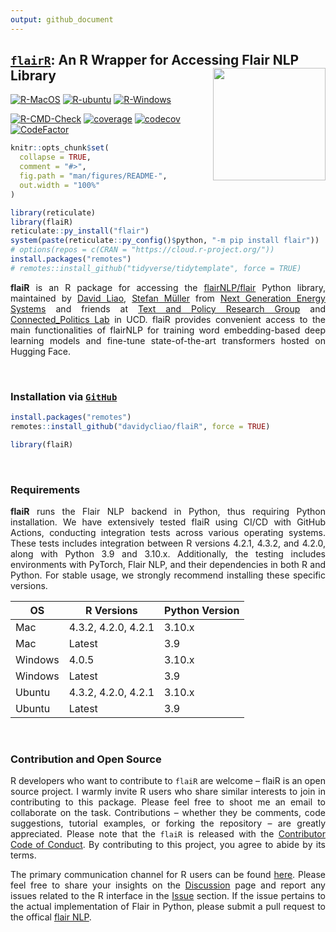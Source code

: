 ```yaml
---
output: github_document
---
```


## <u>`flairR`</u>: An R Wrapper for Accessing Flair NLP Library <img src="man/figures/logo.png" align="right" width="180"/>

[![R-MacOS](https://github.com/davidycliao/flaiR/actions/workflows/r_macos.yml/badge.svg)](https://github.com/davidycliao/flaiR/actions/workflows/r_macos.yml)
[![R-ubuntu](https://github.com/davidycliao/flaiR/actions/workflows/r_ubuntu.yaml/badge.svg)](https://github.com/davidycliao/flaiR/actions/workflows/r_ubuntu.yaml)
[![R-Windows](https://github.com/davidycliao/flaiR/actions/workflows/r_window.yml/badge.svg)](https://github.com/davidycliao/flaiR/actions/workflows/r_window.yml)

[![R-CMD-Check](https://github.com/davidycliao/flaiR/actions/workflows/r.yml/badge.svg)](https://github.com/davidycliao/flaiR/actions/workflows/r.yml)
[![coverage](https://github.com/davidycliao/flaiR/actions/workflows/test-coverage.yaml/badge.svg)](https://github.com/davidycliao/flaiR/actions/workflows/test-coverage.yaml)
[![codecov](https://codecov.io/gh/davidycliao/flaiR/graph/badge.svg?token=CPIBIB6L78)](https://codecov.io/gh/davidycliao/flaiR)
[![CodeFactor](https://www.codefactor.io/repository/github/davidycliao/flair/badge)](https://www.codefactor.io/repository/github/davidycliao/flair)

<!-- README.md is generated from README.Rmd. Please edit that file -->

```r
knitr::opts_chunk$set(
  collapse = TRUE,
  comment = "#>",
  fig.path = "man/figures/README-",
  out.width = "100%"
)
```

```r
library(reticulate)
library(flaiR)
reticulate::py_install("flair")
system(paste(reticulate::py_config()$python, "-m pip install flair"))
# options(repos = c(CRAN = "https://cloud.r-project.org/"))
install.packages("remotes")
# remotes::install_github("tidyverse/tidytemplate", force = TRUE)
```

<div style="text-align: justify">

__flaiR__ is an R package for accessing the [flairNLP/flair](flairNLP/flair) Python library, maintained by [David Liao](https://davidycliao.github.io), [Stefan Müller](https://muellerstefan.net) from [Next Generation Energy Systems](https://www.nexsys-energy.ie) and friends at [Text and Policy Research Group](https://text-and-policy.com) and [Connected_Politics Lab](https://www.ucd.ie/connected\_politics/) in UCD. flaiR provides convenient access to the main functionalities of flairNLP for training word embedding-based deep learning models and fine-tune state-of-the-art transformers hosted on Hugging Face.

<br>


### Installation via  <u>__`GitHub`__</u>

```r
install.packages("remotes")
remotes::install_github("davidycliao/flaiR", force = TRUE)
```

```r
library(flaiR)
```

<br>

### Requirements 

<div style="text-align: justify">

__flaiR__ runs the Flair NLP backend in Python, thus requiring Python installation. We have extensively tested flaiR using CI/CD with GitHub Actions, conducting integration tests across various operating systems. These tests includes integration between R versions 4.2.1, 4.3.2, and 4.2.0, along with Python 3.9 and 3.10.x. Additionally, the testing includes environments with PyTorch, Flair NLP, and their dependencies in both R and Python. For stable usage, we strongly recommend installing these specific versions.

| OS      | R Versions                 | Python Version |
|---------|----------------------------|----------------|
| Mac     | 4.3.2, 4.2.0, 4.2.1        | 3.10.x         |
| Mac     | Latest                     | 3.9            |
| Windows | 4.0.5                      | 3.10.x         |
| Windows | Latest                     | 3.9            |
| Ubuntu  | 4.3.2, 4.2.0, 4.2.1        | 3.10.x         |
| Ubuntu  | Latest                     | 3.9            |


<!-- __Note__: [Anaconda](https://github.com/anaconda) or [miniconda](https://github.com/conda/conda) (highly recommended) is the best way to manage your working environment. In RStudio, the Python (conda) environment can easily be managed by the reticulate R package, or manually changed configuration via Tools -> Global Options -> Python in Rstudio. -->


<br>


### Contribution and Open Source


<div style="text-align: justify">

R developers who want to contribute to `flaiR` are welcome – flaiR is an open source project. I warmly invite R users who share similar interests to join in contributing to this package. Please feel free to shoot me an email to collaborate on the task. Contributions – whether they be comments, code suggestions, tutorial examples, or forking the repository – are greatly appreciated. Please note that the `flaiR` is released with the [Contributor Code of Conduct](https://github.com/davidycliao/flaiR/blob/master/CONDUCT.md). By contributing to this project, you agree to abide by its terms. 

The primary communication channel for R users can be found [here](https://github.com/davidycliao/flaiR/discussions). Please feel free to share your insights on the [Discussion](https://github.com/davidycliao/flaiR/discussions) page and report any issues related to the R interface in the [Issue](https://github.com/davidycliao/flaiR/issues) section. If the issue pertains to the actual implementation of Flair in Python, please submit a pull request to the offical [flair NLP](https://github.com/flairnlp/flair). 


</div>

<br>





